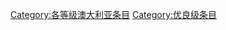 {{catmore1|[[Wikipedia:澳大利亚专题|Wikipedia:澳大利亚专题]]}}
{{Articles by Quality| topic=澳大利亚|project=澳大利亚|format=toc}}
{{Wikipedia category}}
{{emptycat}}
[[Category:各等级澳大利亚条目‎|Category:各等级澳大利亚条目‎]]
[[Category:优良级条目‎|Category:优良级条目‎]]